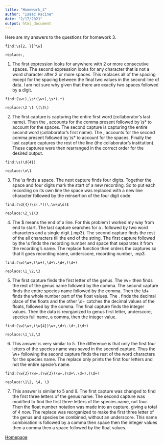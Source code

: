 ---
title: "Homework_3"
author: "Isaac Racine"
date: "2/17/2021"
output: html_document
---

Here are my answers to the questions for homework 3.

```
find:\s{2, }[^\w]

replace:,
```

1. The first expression looks for anywhere with 2 or more consecutive spaces. The second expression looks for any character that is not a word character after 2 or more spaces. This replaces all of the spacing except for the spacing between the final two values in the second line of data. I am not sure why given that there are exactly two spaces followed by a digit.



```
find:(\w+),\s*(\w+),\s*(.*)

replace:\2 \1 \(\3\)
```
2. The first capture is capturing the entire first word (collaborator's last name). Then the , accounts for the comma present followed by \\s* to account for the spaces. The second capture is capturing the entire second word (collaborator's first name). The , accounts for the second comma present followed by \\s* to account for the spaces. Finally the last capture captures the rest of the line (the collaborator's institution). These captures were then rearranged in the correct order for the desired output.


```
find:\s(\d{4})

replace:\n\1
```
3. The \\s finds a space. The next capture finds four digits. Together the space and four digits mark the start of a new recording. So to put each recording on its own line the space was replaced with a new line character followed by the reinsertion of the four digit code.


```
find:(\d{4})\s(.*)(\.\w\w\d)$

replace:\2_\1\3
```
4. The $ means the end of a line. For this problem I worked my way from end to start. The last capture searches for a . followed by two word characters and a single digit (.mp3). The second capture finds the rest of the all characters till the end of the string. The first capture followed by the \\s finds the recording number and space that separates it from the recording's name. The replace function then orders the captures so that it goes recording name, underscore, recording number, .mp3. 


```
find:(\w)\w+,(\w+),\d+\.\d+,(\d+)

replace:\1_\2,\3
```
5. The first capture finds the first letter of the genus. The \\w+ then finds the rest of the genus name followed by the comma. The second capture finds the entire species name followed by the comma. Then the \\d+ finds the whole number part of the float values. The . finds the decimal place of the floats and the other \\d+ catches the decimal values of the floats, followed by the comma. The final capture finds the integer values. Then the data is reorganized to genus first letter, underscore, species full name, a comma, then the integer value.


```
find:(\w)\w+,(\w{4})\w+,\d+\.\d+,(\d+)

replace:\1_\2,\3
```
6. This answer is very similar to 5. The difference is that only the first four letters of the species name was saved in the second capture. Thus the \\w+ following the second capture finds the rest of the word characters for the species name. The replace only prints the first four letters and not the entire specie's name.


```
find:(\w{3})\w+,(\w{3})\w+,(\d+\.\d+),(\d+)

replace:\1\2, \4, \3
```
7. This answer is similar to 5 and 6. The first capture was changed to find the first three letters of the genus name. The second capture was modified to find the first three letters of the species name, not four. Then the float number notation was made into an capture, giving a total of 4 now. The replace was reorganized to make the first three letter of the genus and species be combined, without an underscore. This name combination is followed by a comma then space then the integer values then a comma then a space followed by the float values.

[Homepage](.\index.html) 